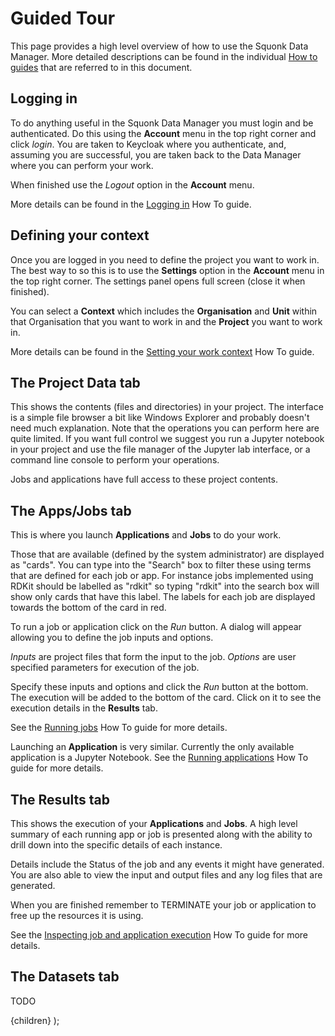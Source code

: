 


<Head>
  <title>Data Manager User Documentation - Guided tour</title>
</Head>

<DocsNav />

# Guided Tour

This page provides a high level overview of how to use the Squonk Data Manager.
More detailed descriptions can be found in the individual [How to guides](./how-to)
that are referred to in this document.

## Logging in

To do anything useful in the Squonk Data Manager you must login and be authenticated. Do this using the **Account**
menu in the top right corner and click _login_. You are taken to Keycloak where you authenticate, and, assuming you are
successful, you are taken back to the Data Manager where you can perform your work.

When finished use the _Logout_ option in the **Account** menu.

More details can be found in the [Logging in](./how-to/login) How To guide.

## Defining your context

Once you are logged in you need to define the project you want to work in.
The best way to so this is to use the **Settings** option in the **Account** menu in the top right corner.
The settings panel opens full screen (close it when finished).

You can select a **Context** which includes the **Organisation** and **Unit** within that Organisation that you want to
work in and the **Project** you want to work in.

More details can be found in the [Setting your work context](./how-to/context) How To guide.

## The Project Data tab

This shows the contents (files and directories) in your project.
The interface is a simple file browser a bit like Windows Explorer and probably doesn't need much explanation.
Note that the operations you can perform here are quite limited. If you want full control we suggest you run a Jupyter
notebook in your project and use the file manager of the Jupyter lab interface, or a command line console to perform your
operations.

Jobs and applications have full access to these project contents.

## The Apps/Jobs tab

This is where you launch **Applications** and **Jobs** to do your work.

Those that are available (defined by the system administrator) are displayed as "cards". You can type into the "Search"
box to filter these using terms that are defined for each job or app. For instance jobs implemented using RDKit should
be labelled as "rdkit" so typing "rdkit" into the search box will show only cards that have this label. The labels for
each job are displayed towards the bottom of the card in red.

To run a job or application click on the _Run_ button. A dialog will appear allowing you to define the job inputs and
options.

_Inputs_ are project files that form the input to the job.
_Options_ are user specified parameters for execution of the job.

Specify these inputs and options and click the _Run_ button at the bottom. The execution will be added to the bottom of
the card. Click on it to see the execution details in the **Results** tab.

See the [Running jobs](./how-to/jobs) How To guide for more details.

Launching an **Application** is very similar. Currently the only available application is a Jupyter Notebook.
See the [Running applications](./how-to/applications) How To guide for more details.

## The Results tab

This shows the execution of your **Applications** and **Jobs**. A high level summary of each running app or job is
presented along with the ability to drill down into the specific details of each instance.

Details include the Status of the job and any events it might have generated. You are also able to view the input and output
files and any log files that are generated.

When you are finished remember to TERMINATE your job or application to free up the resources it is using.

See the [Inspecting job and application execution](./how-to/results) How To guide for more details.

## The Datasets tab

TODO

  <Layout>
    <Container>{children}</Container>
  </Layout>
);
